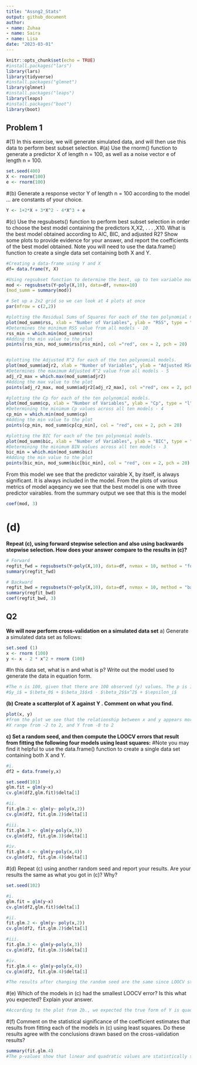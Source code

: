 ```yaml
---
title: "Assng2_Stats"
output: github_document
author:
- name: Zuhaa 
- name: Saira 
- name: Lisa
date: "2023-03-01"
---
```

```r
knitr::opts_chunk$set(echo = TRUE)
#install.packages("lars")
library(lars)
library(tidyverse)
#install.packages("glmnet")
library(glmnet)
#install.packages("leaps")
library(leaps)
#install.packages("boot")
library(boot)
```

## Problem 1 
#(1) In this exercise, we will generate simulated data, and will then use this data to perform best subset selection.
#(a) Use the rnorm() function to generate a predictor X of length n = 100, as well as a noise vector e of length n = 100.
```r
set.seed(400)
X <- rnorm(100)
e <- rnorm(100)

```

#(b) Generate a response vector Y of length n = 100 according to the model ... are constants of your choice.
```r
Y <- 1+2*X + 3*X^2 - 4*X^3 + e
```

#(c) Use the regsubsets() function to perform best subset selection in order to choose the best model containing the predictors X,X2, . . . ,X10. What is the best model obtained according to AIC, BIC, and adjusted R2? Show some plots to provide evidence for your answer, and report the coefficients of the best model obtained. Note you will need to use the data.frame() function to create a single data set containing both X and Y.

```r
#Creating a data-frame using Y and X
df= data.frame(Y, X)

#Using regsubset function to determine the best, up to ten variable models
mod <- regsubsets(Y~poly(X,10), data=df, nvmax=10) 
(mod_summ = summary(mod))

# Set up a 2x2 grid so we can look at 4 plots at once
par(mfrow = c(2,2))

#plotting the Residual Sums of Squares for each of the ten polynomial models.
plot(mod_summ$rss, xlab = "Number of Variables", ylab = "RSS", type = "l")
#Determines the minimum RSS value from all models - 10
rss_min = which.min(mod_summ$rss)
#Adding the min value to the plot
points(rss_min, mod_summ$rss[rss_min], col ="red", cex = 2, pch = 20)


#plotting the Adjusted R^2 for each of the ten polynomial models.
plot(mod_summ$adjr2, xlab = "Number of Variables", ylab = "Adjusted RSq", type = "l")
#Determines the maximum Adjusted R^2 value from all models - 5 
adj_r2_max = which.max(mod_summ$adjr2)
#Adding the max value to the plot
points(adj_r2_max, mod_summ$adjr2[adj_r2_max], col ="red", cex = 2, pch = 20)

#plotting the Cp for each of the ten polynomial models.
plot(mod_summ$cp, xlab = "Number of Variables", ylab = "Cp", type = "l")
#Determining the minimum Cp values across all ten models - 4
cp_min = which.min(mod_summ$cp) 
#Adding the min value to the plot
points(cp_min, mod_summ$cp[cp_min], col = "red", cex = 2, pch = 20)

#plotting the BIC for each of the ten polynomial models.
plot(mod_summ$bic, xlab = "Number of Variables", ylab = "BIC", type = "l")
#Determining the minimum BIN values across all ten models - 3
bic_min = which.min(mod_summ$bic)
#Adding the min value to the plot
points(bic_min, mod_summ$bic[bic_min], col = "red", cex = 2, pch = 20)

```

From this model we see that the predictor vairable X, by itself, is always significant. It is always included in the model. From the plots of various metrics of model aqeqancy we see that the best model is one with three predictor vairables. from the summary output we see that this is the model 

```r
coef(mod, 3)
```

# (d) 

**Repeat (c), using forward stepwise selection and also using backwards stepwise selection. How does your answer compare to the results in (c)?**


```r
# Forward
regfit_fwd = regsubsets(Y~poly(X,10), data=df, nvmax = 10, method = "forward")
summary(regfit_fwd)
```


```r
# Backward
regfit_bwd = regsubsets(Y~poly(X,10), data=df, nvmax = 10, method = "backward")
summary(regfit_bwd)
coef(regfit_bwd, 3)
```



## Q2 

**We will now perform cross-validation on a simulated data set**
a) Generate a simulated data set as follows: 

```r
set.seed (1)
x <- rnorm (100)
y <- x - 2 * x^2 + rnorm (100)
```

#In this data set, what is n and what is p? Write out the model used to generate the data in equation form.
```r
#The n is 100, given that there are 100 observed (y) values. The p is 1 since there is only one predictor variable (x).
#$y_i$ = $\beta_0$ + $\beta_1$$x$ - $\beta_2$$x^2$ + $\epsilon_i$

```

**(b) Create a scatterplot of X against Y . Comment on what you find.**


```r
plot(x, y)
#from the plot we see that the relationship between x and y appears more quadratic then linear. 
#X range from -2 to 2, and Y from -8 to 2 

```

**c) Set a random seed, and then compute the LOOCV errors that result from fitting the following four models using least squares:**
#Note you may find it helpful to use the data.frame() function to create a single data set containing both X and Y.

```r
#i.
df2 = data.frame(y,x)

set.seed(101)
glm.fit = glm(y~x)
cv.glm(df2,glm.fit)$delta[1]

#ii.
fit.glm.2 <- glm(y~ poly(x,2))
cv.glm(df2, fit.glm.2)$delta[1]

#iii.
fit.glm.3 <- glm(y~poly(x,3))
cv.glm(df2, fit.glm.3)$delta[1]

#iv.
fit.glm.4 <- glm(y~poly(x,4))
cv.glm(df2, fit.glm.4)$delta[1]

```

#(d) Repeat (c) using another random seed and report your results. Are your results the same as what you got in (c)? Why?
```r
set.seed(102)

#i.
glm.fit = glm(y~x)
cv.glm(df2,glm.fit)$delta[1]

#ii.
fit.glm.2 <- glm(y~ poly(x,2))
cv.glm(df2, fit.glm.2)$delta[1]

#iii.
fit.glm.3 <- glm(y~poly(x,3))
cv.glm(df2, fit.glm.3)$delta[1]

#iv.
fit.glm.4 <- glm(y~poly(x,4))
cv.glm(df2, fit.glm.4)$delta[1]

#The results after changing the random seed are the same since LOOCV still evaluated all n folds containing a single observation regardless of the seed.
```

#(e) Which of the models in (c) had the smallest LOOCV error? Is this what you expected? Explain your answer.
```r
#According to the plot from 2b., we expected the true form of Y is quadratic. Therefore, it is expected that the lowest LOOCV test error rate is the quadratic polynomial. 
```

#(f) Comment on the statistical significance of the coefficient estimates that results from fitting each of the models in (c) using least squares. Do these results agree with the conclusions drawn based on the cross-validation results?
```r
summary(fit.glm.4)
#The p-values show that linear and quadratic values are statistically significant while cubic and 4th degree values are not. This result is consistent with the cross validation results above. 
```

